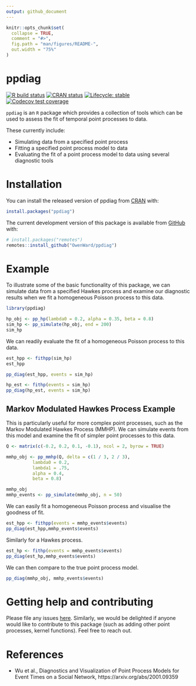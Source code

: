 ```yaml
---
output: github_document
---
```


<!-- README.md is generated from README.Rmd. Please edit that file -->

```r
knitr::opts_chunk$set(
  collapse = TRUE,
  comment = "#>",
  fig.path = "man/figures/README-",
  out.width = "75%"
)
```

# ppdiag

<!-- badges: start -->
[![R build status](https://github.com/OwenWard/ppdiag/workflows/R-CMD-check/badge.svg)](https://github.com/OwenWard/ppdiag/actions)
[![CRAN status](https://www.r-pkg.org/badges/version/ppdiag)](https://CRAN.R-project.org/package=ppdiag)
[![Lifecycle: stable](https://img.shields.io/badge/lifecycle-stable-brightgreen.svg)](https://lifecycle.r-lib.org/articles/stages.html)
[![Codecov test coverage](https://codecov.io/gh/OwenWard/ppdiag/branch/main/graph/badge.svg)](https://codecov.io/gh/OwenWard/ppdiag?branch=main)
<!-- badges: end -->


``ppdiag`` is an `R` package which provides a collection of tools which
can be used to assess the fit of temporal point processes to data.

These currently include:

- Simulating data from a specified point process
- Fitting a specified point process model to data
- Evaluating the fit of a point process model to data using 
several diagnostic tools

# Installation

You can install the released version of ppdiag from [CRAN](https://CRAN.R-project.org) with:

```r
install.packages("ppdiag")
```

The current development version of this
package is available from [GitHub](https://github.com/OwenWard/ppdiag) with:

```r
# install.packages("remotes")
remotes::install_github("OwenWard/ppdiag")
```
# Example

To illustrate some of the basic functionality of this package,
we can simulate data from a specified Hawkes process and examine
our diagnostic results when we fit a homogeneous Poisson process
to this data.

```r
library(ppdiag)

hp_obj <- pp_hp(lambda0 = 0.2, alpha = 0.35, beta = 0.8)
sim_hp <- pp_simulate(hp_obj, end = 200)
sim_hp

```
We can readily evaluate the fit of a homogeneous Poisson process to this
data.

```r
est_hpp <- fithpp(sim_hp)
est_hpp

pp_diag(est_hpp, events = sim_hp)
```


```r
hp_est <- fithp(events = sim_hp)
pp_diag(hp_est, events = sim_hp)

```


## Markov Modulated Hawkes Process Example

This is particularly useful for more complex point processes, such as the 
Markov Modulated Hawkes Process (MMHP).
We can simulate events from this model
and examine the fit of simpler point processes to this data.

```r
Q <- matrix(c(-0.2, 0.2, 0.1, -0.1), ncol = 2, byrow = TRUE)

mmhp_obj <- pp_mmhp(Q, delta = c(1 / 3, 2 / 3), 
          lambda0 = 0.2,
          lambda1 = .75,
          alpha = 0.4,
          beta = 0.8)

mmhp_obj
mmhp_events <- pp_simulate(mmhp_obj, n = 50)
```

We can easily fit a homogeneous Poisson process and visualise the goodness of 
fit.

```r
est_hpp <- fithpp(events = mmhp_events$events)
pp_diag(est_hpp,mmhp_events$events)
```

Similarly for a Hawkes process.

```r
est_hp <- fithp(events = mmhp_events$events)
pp_diag(est_hp,mmhp_events$events)
```

We can then compare to the true point process model.

```r
pp_diag(mmhp_obj, mmhp_events$events)
```


# Getting help and contributing

Please file any issues [here](https://github.com/OwenWard/ppdiag/issues). 
Similarly, we would be delighted if anyone would like to contribute to
this package (such as adding other point processes, kernel functions). 
Feel free to reach out.

# References

- Wu et al., Diagnostics and Visualization of Point Process Models for Event Times on a Social Network, https://arxiv.org/abs/2001.09359
